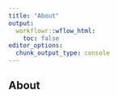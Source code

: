 ```yaml
---
title: "About"
output:
  workflowr::wflow_html:
    toc: false
editor_options:
  chunk_output_type: console
---
```


## About
